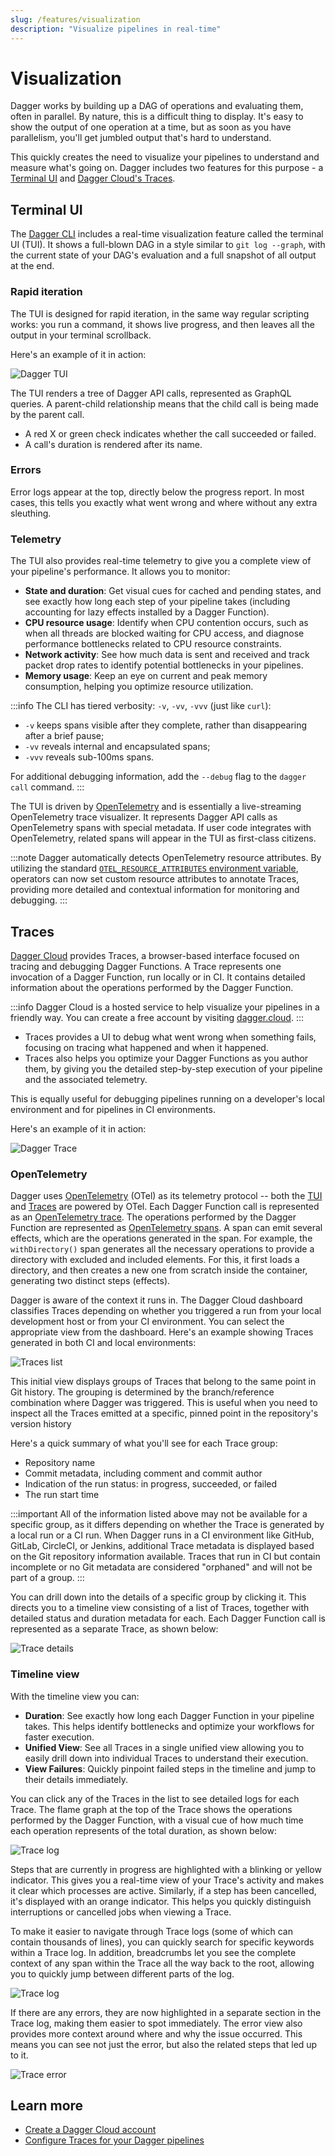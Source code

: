 ```yaml
---
slug: /features/visualization
description: "Visualize pipelines in real-time"
---
```


# Visualization

Dagger works by building up a DAG of operations and evaluating them, often in parallel. By nature, this is a difficult thing to display. It's easy to show the output of one operation at a time, but as soon as you have parallelism, you'll get jumbled output that's hard to understand.

This quickly creates the need to visualize your pipelines to understand and measure what's going on. Dagger includes two features for this purpose - a [Terminal UI](#terminal-ui) and [Dagger Cloud's Traces](#traces).

## Terminal UI

The [Dagger CLI](../reference/cli/) includes a real-time visualization feature called the terminal UI (TUI). It shows a full-blown DAG in a style similar to `git log --graph`, with the current state of your DAG's evaluation and a full snapshot of all output at the end.

### Rapid iteration

The TUI is designed for rapid iteration, in the same way regular scripting works: you run a command, it shows live progress, and then leaves all the output in your terminal scrollback.

Here's an example of it in action:

![Dagger TUI](/img/current_docs/features/tui.gif)

The TUI renders a tree of Dagger API calls, represented as GraphQL queries. A parent-child relationship means that the child call is being made by the parent call.

- A red X or green check indicates whether the call succeeded or failed.
- A call's duration is rendered after its name.

### Errors

Error logs appear at the top, directly below the progress report. In most cases, this tells you exactly what went wrong and where without any extra sleuthing.

### Telemetry

The TUI also provides real-time telemetry to give you a complete view of your pipeline's performance. It allows you to monitor:

- **State and duration**: Get visual cues for cached and pending states, and see exactly how long each step of your pipeline takes (including accounting for lazy effects installed by a Dagger Function).
- **CPU resource usage**: Identify when CPU contention occurs, such as when all threads are blocked waiting for CPU access, and diagnose performance bottlenecks related to CPU resource constraints.
- **Network activity**: See how much data is sent and received and track packet drop rates to identify potential bottlenecks in your pipelines.
- **Memory usage**: Keep an eye on current and peak memory consumption, helping you optimize resource utilization.

:::info
The CLI has tiered verbosity: `-v`, `-vv`, `-vvv` (just like `curl`):
- `-v` keeps spans visible after they complete, rather than disappearing after a brief pause;
- `-vv` reveals internal and encapsulated spans;
- `-vvv` reveals sub-100ms spans.

For additional debugging information, add the `--debug` flag to the `dagger call` command.
:::

The TUI is driven by [OpenTelemetry](https://opentelemetry.io/) and is essentially a live-streaming OpenTelemetry trace visualizer. It represents Dagger API calls as OpenTelemetry spans with special metadata. If user code integrates with OpenTelemetry, related spans will appear in the TUI as first-class citizens.

:::note
Dagger automatically detects OpenTelemetry resource attributes. By utilizing the standard [`OTEL_RESOURCE_ATTRIBUTES` environment variable](https://opentelemetry.io/docs/specs/otel/configuration/sdk-environment-variables/), operators can now set custom resource attributes to annotate Traces, providing more detailed and contextual information for monitoring and debugging.
:::

## Traces

[Dagger Cloud](https://dagger.cloud) provides Traces, a browser-based interface focused on tracing and debugging Dagger Functions. A Trace represents one invocation of a Dagger Function, run locally or in CI. It contains detailed information about the operations performed by the Dagger Function.

:::info
Dagger Cloud is a hosted service to help visualize your pipelines in a friendly way. You can create a free account by visiting [dagger.cloud](https://dagger.cloud).
:::

- Traces provides a UI to debug what went wrong when something fails, focusing on tracing what happened and when it happened.
- Traces also helps you optimize your Dagger Functions as you author them, by giving you the detailed step-by-step execution of your pipeline and the associated telemetry.

This is equally useful for debugging pipelines running on a developer's local environment and for pipelines in CI environments.

Here's an example of it in action:

![Dagger Trace](/img/current_docs/features/trace.webp)

### OpenTelemetry

Dagger uses [OpenTelemetry](https://opentelemetry.io/) (OTel) as its telemetry protocol -- both the [TUI](#terminal-ui) and [Traces](#traces) are powered by OTel. Each Dagger Function call is represented as an [OpenTelemetry trace](https://opentelemetry.io/docs/concepts/signals/traces/). The operations performed by the Dagger Function are represented as [OpenTelemetry spans](https://opentelemetry.io/docs/concepts/signals/traces/#spans). A span can emit several effects, which are the operations generated in the span. For example, the `withDirectory()` span generates all the necessary operations to provide a directory with excluded and included elements. For this, it first loads a directory, and then creates a new one from scratch inside the container, generating two distinct steps (effects).

Dagger is aware of the context it runs in. The Dagger Cloud dashboard classifies Traces depending on whether you triggered a run from your local development host or from your CI environment. You can select the appropriate view from the dashboard. Here's an example showing Traces generated in both CI and local environments:

![Traces list](/img/current_docs/features/trace-list.png)

This initial view displays groups of Traces that belong to the same point in Git history. The grouping is determined by the branch/reference combination where Dagger was triggered. This is useful when you need to inspect all the Traces emitted at a specific, pinned point in the repository's version history

Here's a quick summary of what you'll see for each Trace group:

- Repository name
- Commit metadata, including comment and commit author
- Indication of the run status: in progress, succeeded, or failed
- The run start time

:::important
All of the information listed above may not be available for a specific group, as it differs depending on whether the Trace is generated by a local run or a CI run. When Dagger runs in a CI environment like GitHub, GitLab, CircleCI, or Jenkins, additional Trace metadata is displayed based on the Git repository information available. Traces that run in CI but contain incomplete or no Git metadata are considered "orphaned" and will not be part of a group.
:::

You can drill down into the details of a specific group by clicking it. This directs you to a timeline view consisting of a list of Traces, together with detailed status and duration metadata for each. Each Dagger Function call is represented as a separate Trace, as shown below:

![Trace details](/img/current_docs/features/trace-details.png)

### Timeline view

With the timeline view you can:

- **Duration**: See exactly how long each Dagger Function in your pipeline takes. This helps identify bottlenecks and optimize your workflows for faster execution.
- **Unified View**: See all Traces in a single unified view allowing you to easily drill down into individual Traces to understand their execution.
- **View Failures**: Quickly pinpoint failed steps in the timeline and jump to their details immediately.

You can click any of the Traces in the list to see detailed logs for each Trace. The flame graph at the top of the Trace shows the operations performed by the Dagger Function, with a visual cue of how much time each operation represents of the total duration, as shown below:

![Trace log](/img/current_docs/features/trace-log.png)

Steps that are currently in progress are highlighted with a blinking or yellow indicator. This gives you a real-time view of your Trace's activity and makes it clear which processes are active. Similarly, if a step has been cancelled, it's displayed with an orange indicator. This helps you quickly distinguish interruptions or cancelled jobs when viewing a Trace.

To make it easier to navigate through Trace logs (some of which can contain thousands of lines), you can quickly search for specific keywords within a Trace log. In addition, breadcrumbs let you see the complete context of any span within the Trace all the way back to the root, allowing you to quickly jump between different parts of the log.

![Trace log](/img/current_docs/features/trace-nav.png)

If there are any errors, they are now highlighted in a separate section in the Trace log, making them easier to spot immediately. The error view also provides more context around where and why the issue occurred. This means you can see not just the error, but also the related steps that led up to it.

![Trace error](/img/current_docs/features/trace-error.png)

## Learn more

- [Create a Dagger Cloud account](https://dagger.cloud)
- [Configure Traces for your Dagger pipelines](../configuration/cloud.mdx)

